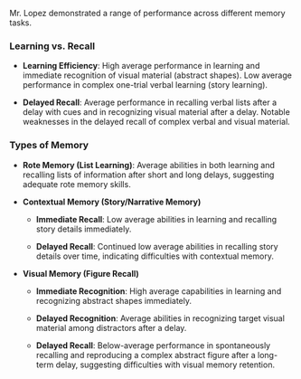 Mr. Lopez demonstrated a range of performance across different memory tasks.

### Learning vs. Recall

-   **Learning Efficiency**: High average performance in learning and immediate recognition of visual material (abstract shapes).
    Low average performance in complex one-trial verbal learning (story learning).

-   **Delayed Recall**: Average performance in recalling verbal lists after a delay with cues and in recognizing visual material after a delay.
    Notable weaknesses in the delayed recall of complex verbal and visual material.

### Types of Memory

-   **Rote Memory (List Learning)**: Average abilities in both learning and recalling lists of information after short and long delays, suggesting adequate rote memory skills.

-   **Contextual Memory (Story/Narrative Memory)**

    -   **Immediate Recall**: Low average abilities in learning and recalling story details immediately.

    -   **Delayed Recall**: Continued low average abilities in recalling story details over time, indicating difficulties with contextual memory.

-   **Visual Memory (Figure Recall)**

    -   **Immediate Recognition**: High average capabilities in learning and recognizing abstract shapes immediately.

    -   **Delayed Recognition**: Average abilities in recognizing target visual material among distractors after a delay.

    -   **Delayed Recall**: Below-average performance in spontaneously recalling and reproducing a complex abstract figure after a long-term delay, suggesting difficulties with visual memory retention.